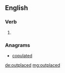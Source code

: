 ==English==

===Verb===
{{head|en|verb form}}

# {{en-past of|outplace}}

===Anagrams===
* [[copulated#English|copulated]]

[[de:outplaced]]
[[mg:outplaced]]